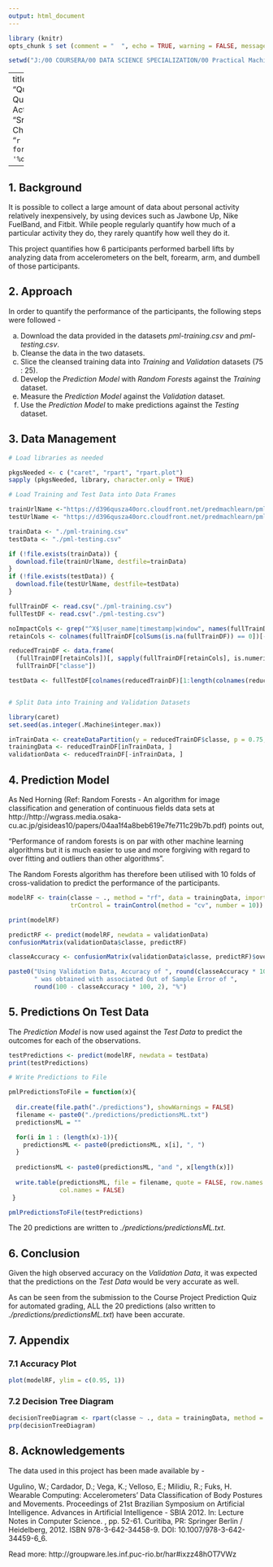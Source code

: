 ```yaml
---
output: html_document
---
```

```r

library (knitr)
opts_chunk $ set (comment = "  ", echo = TRUE, warning = FALSE, message = FALSE)

setwd("J:/00 COURSERA/00 DATA SCIENCE SPECIALIZATION/00 Practical Machine Learning/Week 4 Regularized Regression and Combining Predictors/Course Project")
```

---
title:  "Quantification of Quality of Personal Activity"
author: "Srinivas Chakravarty"
date:   "`r format(Sys.time(), '%d %B, %Y')`"

---

## 1. Background

It is possible to collect a large amount of data about personal activity relatively inexpensively, by using devices such as Jawbone Up, Nike FuelBand, and Fitbit. While people regularly quantify how much of a particular activity they do, they rarely quantify how well they do it.

This project quantifies how 6 participants performed barbell lifts by analyzing data from accelerometers on the belt, forearm, arm, and dumbell of those participants.

## 2. Approach

In order to quantify the performance of the participants, the following steps were followed -

a) Download the data provided in the datasets *pml-training.csv* and *pml-testing.csv*.
b) Cleanse the data in the two datasets.
c) Slice the cleansed training data into *Training* and *Validation* datasets (75 : 25).
d) Develop the *Prediction Model* with *Random Forests* against the *Training* dataset.
e) Measure the *Prediction Model* against the *Validation* dataset.
f) Use the *Prediction Model* to make predictions against the *Testing* dataset.

## 3. Data Management

```r

# Load libraries as needed

pkgsNeeded <- c ("caret", "rpart", "rpart.plot")
sapply (pkgsNeeded, library, character.only = TRUE)

```

```r

# Load Training and Test Data into Data Frames

trainUrlName <-"https://d396qusza40orc.cloudfront.net/predmachlearn/pml-training.csv"
testUrlName <- "https://d396qusza40orc.cloudfront.net/predmachlearn/pml-testing.csv"

trainData <- "./pml-training.csv"
testData <- "./pml-testing.csv"

if (!file.exists(trainData)) {
  download.file(trainUrlName, destfile=trainData)
}
if (!file.exists(testData)) {
  download.file(testUrlName, destfile=testData)
}

fullTrainDF <- read.csv("./pml-training.csv")
fullTestDF <- read.csv("./pml-testing.csv")

noImpactCols <- grep("^X$|user_name|timestamp|window", names(fullTrainDF))
retainCols <- colnames(fullTrainDF[colSums(is.na(fullTrainDF)) == 0])[-noImpactCols]

reducedTrainDF <- data.frame(
  (fullTrainDF[retainCols])[, sapply(fullTrainDF[retainCols], is.numeric)],
  fullTrainDF["classe"])

testData <- fullTestDF[colnames(reducedTrainDF)[1:length(colnames(reducedTrainDF)) - 1]]


# Split Data into Training and Validation Datasets

library(caret)
set.seed(as.integer(.Machine$integer.max))

inTrainData <- createDataPartition(y = reducedTrainDF$classe, p = 0.75, list = FALSE)
trainingData <- reducedTrainDF[inTrainData, ]
validationData <- reducedTrainDF[-inTrainData, ]

```

## 4. Prediction Model

As Ned Horning (Ref: Random Forests - An algorithm for image classification and generation of continuous fields data sets at http://http://wgrass.media.osaka-cu.ac.jp/gisideas10/papers/04aa1f4a8beb619e7fe711c29b7b.pdf) points out,

"Performance of random forests is on par with other machine learning algorithms but it is much easier to use and more forgiving with regard to over fitting and outliers than other algorithms".

The Random Forests algorithm has therefore been utilised with 10 folds of cross-validation to predict the performance of the participants.

```r

modelRF <- train(classe ~ ., method = "rf", data = trainingData, importance = TRUE,
                 trControl = trainControl(method = "cv", number = 10))

print(modelRF)

predictRF <- predict(modelRF, newdata = validationData)
confusionMatrix(validationData$classe, predictRF)

classeAccuracy <- confusionMatrix(validationData$classe, predictRF)$overall[1]

```

```r

paste0("Using Validation Data, Accuracy of ", round(classeAccuracy * 100, 2), "%",
       " was obtained with associated Out of Sample Error of ",
       round(100 - classeAccuracy * 100, 2), "%")

```

## 5. Predictions On Test Data

The *Prediction Model* is now used against the *Test Data* to predict the outcomes for each of the observations.

```r

testPredictions <- predict(modelRF, newdata = testData)
print(testPredictions)

```

```r
# Write Predictions to File

pmlPredictionsToFile = function(x){
  
  dir.create(file.path("./predictions"), showWarnings = FALSE)
  filename <- paste0("./predictions/predictionsML.txt")
  predictionsML = ""

  for(i in 1 : (length(x)-1)){
    predictionsML <- paste0(predictionsML, x[i], ", ")
  }
  
  predictionsML <- paste0(predictionsML, "and ", x[length(x)])
  
  write.table(predictionsML, file = filename, quote = FALSE, row.names = FALSE,
              col.names = FALSE)
 }

pmlPredictionsToFile(testPredictions)

```
The 20 predictions are written to *./predictions/predictionsML.txt*.

## 6. Conclusion

Given the high observed accuracy  on the *Validation Data*, it was expected that the predictions on the *Test Data* would be very accurate as well.

As can be seen from the submission to the Course Project Prediction Quiz for automated grading, ALL the 20 predictions (also written to *./predictions/predictionsML.txt*) have been accurate.

## 7. Appendix

### 7.1 Accuracy Plot

```r

plot(modelRF, ylim = c(0.95, 1))

```

### 7.2 Decision Tree Diagram

```r

decisionTreeDiagram <- rpart(classe ~ ., data = trainingData, method = "class")
prp(decisionTreeDiagram)

```

## 8. Acknowledgements

The data used in this project has been made available by -

Ugulino, W.; Cardador, D.; Vega, K.; Velloso, E.; Milidiu, R.; Fuks, H. Wearable Computing: Accelerometers' Data Classification of Body Postures and Movements. Proceedings of 21st Brazilian Symposium on Artificial Intelligence. Advances in Artificial Intelligence - SBIA 2012. In: Lecture Notes in Computer Science. , pp. 52-61. Curitiba, PR: Springer Berlin / Heidelberg, 2012. ISBN 978-3-642-34458-9. DOI: 10.1007/978-3-642-34459-6_6.

Read more: http://groupware.les.inf.puc-rio.br/har#ixzz48hOT7VWz
